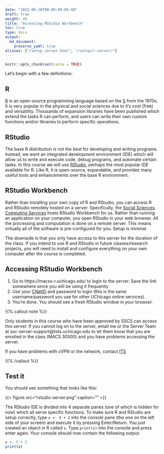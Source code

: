 ```yaml
---
date: "2022-09-26T00:00:00-05:00"
draft: true
weight: 40
title: "Accessing RStudio Workbench"
toc: true
type: docs
output:
  md_document:
    preserve_yaml: true
aliases: ["/setup_server.html", "/setup/r-server/"]
---
```


```r
knitr::opts_chunk$set(cache = TRUE)
```
Let's begin with a few definitions:

## R

[R](https://www.r-project.org/) is an open-source programming language based on the [S](https://en.wikipedia.org/wiki/S_(programming_language)) from the 1970s. It is very popular in the physical and social sciences due to it's cost (free) and versatility. Thousands of expansion libraries have been published which extend the tasks R can perform, and users can write their own custom functions and/or libraries to perform specific operations.

## RStudio

The base R distribution is not the best for developing and writing programs. Instead, we want an integrated development environment (IDE) which will allow us to write and execute code, debug programs, and automate certain tasks. In this course we will use [RStudio](https://www.rstudio.com/products/RStudio/), perhaps the most popular IDE available for R. Like R, it is open-source, expandable, and provides many useful tools and enhancements over the base R environment.

## RStudio Workbench

Rather than installing your own copy of R and RStudio, you can access R and RStudio remotely hosted on a server. Specifically, the [Social Sciences Computing Services](https://sscs.uchicago.edu/) hosts RStudio Workbench for us. Rather than running an application on your computer, you open RStudio in your web browser. All the processing and computation is done on a remote server. This means virtually all of the software is pre-configured for you. Setup is minimal.

The downside is that you only have access to this server for the duration of the class. If you intend to use R and RStudio in future classes/research projects, you will need to install and configure everything on your own computer after the course is completed.

## Accessing RStudio Workbench

1. Go to https://macss-r.uchicago.edu/ to login to the server. Save the link somewhere since you will be using it frequently
2. Use your [CNetID](https://uchicago.service-now.com/it?id=kb_article&kb=KB06000393) and password to login (this is the same username/password you use for other UChicago online services).
3. You're done. You should see a fresh RStudio window in your browser.

{{% callout note %}}

Only students in this course who have been approved by SSCS can access this server. If you cannot log on to the server, email me or the Server Team at ssc-server-support@lists.uchicago.edu to let them know that you are enrolled in the class (MACS 30500) and you have problems accessing the server.

If you have problems with cVPN or the network, contact [ITS](https://its.uchicago.edu/)

{{% /callout %}}

## Test it

You should see something that looks like this:

{{< figure src="rstudio-server.png" caption="" >}}

The RStudio IDE is divided into 4 separate panes (one of which is hidden for now) which all serve specific functions. To make sure R and RStudio are setup correctly, type `x <- 5 + 2` into the *console* pane (the one on the left side of your screen) and execute it by pressing Enter/Return. You just created an object in R called `x`. Type `print(x)` into the console and press enter again. Your console should now contain the following output:

```r
x <- 5 + 2
print(x)
```

<!-- ## Acknowledgments -->

<!-- ```{r child = here::here("R", "_ack_stat545.Rmd")} -->
<!-- ``` -->
<!-- ```{r child = here::here("R", "_ack_ben.Rmd")} -->
<!-- ``` -->
